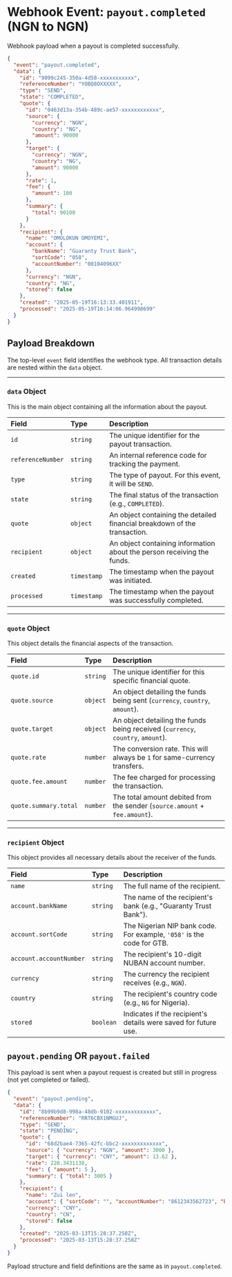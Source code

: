 # Webhook Event: `payout.completed` (NGN to NGN)

Webhook payload when a payout is completed successfully.

```json
{
  "event": "payout.completed",
  "data": {
    "id": "9099c245-350a-4d58-xxxxxxxxxxx",
    "referenceNumber": "YOBQ8OXXXXX",
    "type": "SEND",
    "state": "COMPLETED",
    "quote": {
      "id": "0463d13a-354b-489c-ae57-xxxxxxxxxxxx",
      "source": {
        "currency": "NGN",
        "country": "NG",
        "amount": 90000
      },
      "target": {
        "currency": "NGN",
        "country": "NG",
        "amount": 90000
      },
      "rate": 1,
      "fee": {
        "amount": 100
      },
      "summary": {
        "total": 90100
      }
    },
    "recipient": {
      "name": "OMOLOKUN OMOYEMI",
      "account": {
        "bankName": "Guaranty Trust Bank",
        "sortCode": "058",
        "accountNumber": "00104096XX"
      },
      "currency": "NGN",
      "country": "NG",
      "stored": false
    },
    "created": "2025-05-19T16:13:33.401911",
    "processed": "2025-05-19T16:14:06.964998699"
  }
}
```

## Payload Breakdown

The top-level `event` field identifies the webhook type. All transaction details are nested within the `data` object.

---

### `data` Object

This is the main object containing all the information about the payout.

| Field | Type | Description |
| :--- | :--- | :--- |
| `id` | `string` | The unique identifier for the payout transaction. |
| `referenceNumber` | `string` | An internal reference code for tracking the payment. |
| `type` | `string` | The type of payout. For this event, it will be `SEND`. |
| `state` | `string` | The final status of the transaction (e.g., `COMPLETED`). |
| `quote` | `object` | An object containing the detailed financial breakdown of the transaction. |
| `recipient` | `object` | An object containing information about the person receiving the funds. |
| `created` | `timestamp` | The timestamp when the payout was initiated. |
| `processed` | `timestamp` | The timestamp when the payout was successfully completed. |

---

### `quote` Object

This object details the financial aspects of the transaction.

| Field | Type | Description |
| :--- | :--- | :--- |
| `quote.id` | `string` | The unique identifier for this specific financial quote. |
| `quote.source` | `object` | An object detailing the funds being sent (`currency`, `country`, `amount`). |
| `quote.target` | `object` | An object detailing the funds being received (`currency`, `country`, `amount`). |
| `quote.rate` | `number` | The conversion rate. This will always be `1` for same-currency transfers. |
| `quote.fee.amount` | `number` | The fee charged for processing the transaction. |
| `quote.summary.total` | `number` | The total amount debited from the sender (`source.amount` + `fee.amount`). |

---

### `recipient` Object

This object provides all necessary details about the receiver of the funds.

| Field | Type | Description |
| :--- | :--- | :--- |
| `name` | `string` | The full name of the recipient. |
| `account.bankName` | `string` | The name of the recipient's bank (e.g., "Guaranty Trust Bank"). |
| `account.sortCode` | `string` | The Nigerian NIP bank code. For example, `'058'` is the code for GTB. |
| `account.accountNumber` | `string` | The recipient's 10-digit NUBAN account number. |
| `currency` | `string` | The currency the recipient receives (e.g., `NGN`). |
| `country` | `string` | The recipient's country code (e.g., `NG` for Nigeria). |
| `stored` | `boolean` | Indicates if the recipient's details were saved for future use. |

## `payout.pending` OR `payout.failed`

This payload is sent when a payout request is created but still in progress (not yet completed or failed).

```json
{
  "event": "payout.pending",
  "data": {
    "id": "8b99b9d8-998a-48db-9102-xxxxxxxxxxxxx",
    "referenceNumber": "RRT6CBX1NMGUJ",
    "type": "SEND",
    "state": "PENDING",
    "quote": {
      "id": "68d2bae4-7365-42fc-bbc2-xxxxxxxxxxxxx",
      "source": { "currency": "NGN", "amount": 3000 },
      "target": { "currency": "CNY", "amount": 13.62 },
      "rate": 220.3431138,
      "fee": { "amount": 5 },
      "summary": { "total": 3005 }
    },
    "recipient": {
      "name": "Zui len",
      "account": { "sortCode": "", "accountNumber": "8612343562723", "branchCode": "" },
      "currency": "CNY",
      "country": "CN",
      "stored": false
    },
    "created": "2025-03-13T15:28:37.258Z",
    "processed": "2025-03-13T15:28:37.258Z"
  }
}
```

Payload structure and field definitions are the same as in `payout.completed`.
